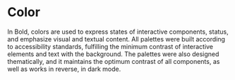 
# Color

In Bold, colors are used to express states of interactive components, status, and emphasize visual and textual content. All palettes were built according to accessibility standards, fulfilling the minimum contrast of interactive elements and text with the background. The palettes were also designed thematically, and it maintains the optimum contrast of all components, as well as works in reverse, in dark mode.

<TabColors />
